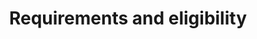 ---
title: 'Requirements and eligibility'
description: 'Description of your new file.'
icon: 'file-contract'
---